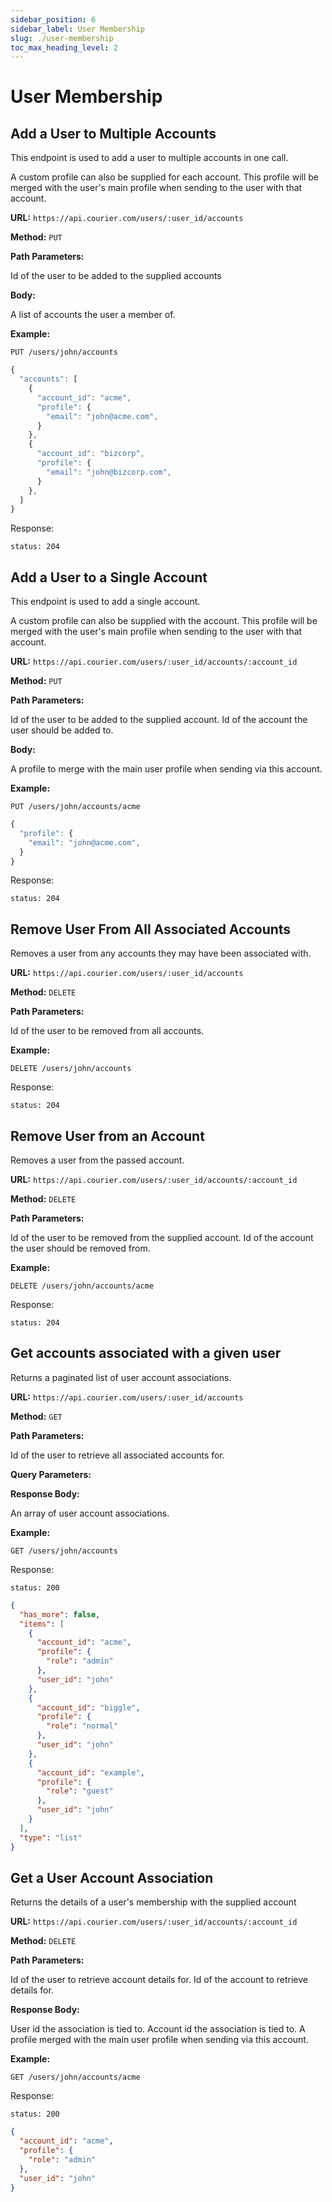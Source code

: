 ```yaml
---
sidebar_position: 6
sidebar_label: User Membership
slug: ./user-membership
toc_max_heading_level: 2
---
```



# User Membership

## Add a User to Multiple Accounts

This endpoint is used to add a user to multiple accounts in one call.

A custom profile can also be supplied for each account. This profile will be merged with the user's main profile when sending to the user with that account.

**URL:** `https://api.courier.com/users/:user_id/accounts`

**Method:** `PUT`

**Path Parameters:**

<Params>
  <Param name="user_id" type="string" required>
    Id of the user to be added to the supplied accounts
  </Param>
</Params>

**Body:**

<Params>
  <Param name="accounts" type="UserAccountAssociation">
    A list of accounts the user a member of.
    <ChildParams name="user account association type">
      <UserAccountAssociation />
    </ChildParams>
  </Param>
</Params>

**Example:**

`PUT /users/john/accounts`

```js
{
  "accounts": [
    {
      "account_id": "acme",
      "profile": {
        "email": "john@acme.com",
      }
    },
    {
      "account_id": "bizcorp",
      "profile": {
        "email": "john@bizcorp.com",
      }
    },
  ]
}
```

Response:

```
status: 204
```

## Add a User to a Single Account

This endpoint is used to add a single account.

A custom profile can also be supplied with the account. This profile will be merged with the user's main profile when sending to the user with that account.

**URL:** `https://api.courier.com/users/:user_id/accounts/:account_id`

**Method:** `PUT`

**Path Parameters:**

<Params>
  <Param name="user_id" type="string" required>
    Id of the user to be added to the supplied account.
  </Param>
  <Param name="account_id" type="string" required>
    Id of the account the user should be added to.
  </Param>
</Params>

**Body:**

<Params>
  <Param name="profile" type="Profile">
    A profile to merge with the main user profile when sending via this account.
    <ChildParams name="profile type">
      <Profile />
    </ChildParams>
  </Param>
</Params>

**Example:**

`PUT /users/john/accounts/acme`

```js
{
  "profile": {
    "email": "john@acme.com",
  }
}
```

Response:

```
status: 204
```

## Remove User From All Associated Accounts

Removes a user from any accounts they may have been associated with.

**URL:** `https://api.courier.com/users/:user_id/accounts`

**Method:** `DELETE`

**Path Parameters:**

<Params>
  <Param name="user_id" type="string" required>
    Id of the user to be removed from all accounts.
  </Param>
</Params>

**Example:**

`DELETE /users/john/accounts`

Response:

```
status: 204
```

## Remove User from an Account

Removes a user from the passed account.

**URL:** `https://api.courier.com/users/:user_id/accounts/:account_id`

**Method:** `DELETE`

**Path Parameters:**

<Params>
  <Param name="user_id" type="string" required>
    Id of the user to be removed from the supplied account.
  </Param>
  <Param name="account_id" type="string" required>
    Id of the account the user should be removed from.
  </Param>
</Params>

**Example:**

`DELETE /users/john/accounts/acme`

Response:

```
status: 204
```

## Get accounts associated with a given user

Returns a paginated list of user account associations.

**URL:** `https://api.courier.com/users/:user_id/accounts`

**Method:** `GET`

**Path Parameters:**

<Params>
  <Param name="user_id" type="string" required>
    Id of the user to retrieve all associated accounts for.
  </Param>
</Params>

**Query Parameters:**

<PaginatedRequestQueryParams />

**Response Body:**

<PaginatedResponse type="array<UserAccountAssociation>">
  An array of user account associations.
  <ChildParams name="user account association type">
    <UserAccountAssociation />
  </ChildParams>
</PaginatedResponse>

**Example:**

`GET /users/john/accounts`

Response:

```
status: 200
```

```json
{
  "has_more": false,
  "items": [
    {
      "account_id": "acme",
      "profile": {
        "role": "admin"
      },
      "user_id": "john"
    },
    {
      "account_id": "biggle",
      "profile": {
        "role": "normal"
      },
      "user_id": "john"
    },
    {
      "account_id": "example",
      "profile": {
        "role": "guest"
      },
      "user_id": "john"
    }
  ],
  "type": "list"
}
```

## Get a User Account Association

Returns the details of a user's membership with the supplied account

**URL:** `https://api.courier.com/users/:user_id/accounts/:account_id`

**Method:** `DELETE`

**Path Parameters:**

<Params>
  <Param name="user_id" type="string" required>
    Id of the user to retrieve account details for.
  </Param>
  <Param name="account_id" type="string" required>
    Id of the account to retrieve details for.
  </Param>
</Params>

**Response Body:**

<Params>
  <Param name="user_id" type="string" required>
    User id the association is tied to.
  </Param>
  <Param name="account_id" type="string" required>
    Account id the association is tied to.
  </Param>
  <Param name="profile" type="Profile">
    A profile merged with the main user profile when sending via this account.
    <ChildParams name="profile type">
      <Profile />
    </ChildParams>
  </Param>
</Params>

**Example:**

`GET /users/john/accounts/acme`

Response:

```
status: 200
```

```json
{
  "account_id": "acme",
  "profile": {
    "role": "admin"
  },
  "user_id": "john"
}
```
